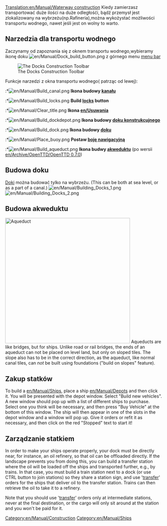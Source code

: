[[Translation:en/Manual/Waterway construction]]
{{pl/Tłumaczenie|oryg. = en/Manual/Railway construction
|z     = en
|Postępy = 15}}
{{pl/Manual/Spis treści}}
{{en/Warning| Stronka gotowa do tłumaczenia zapraszam.}}
Kiedy zamierzasz transportować duże ilości na duże odległośći, bądź przemysł jest zlokalizowany na wybrzeżu(np.Rafineria),można wykożystać możliwości transportu wodnego, nawet jeśli jest on wolny to warto.

==Narzedzia dla transportu wodnego==
Zaczynamy od  zapoznania się z oknem transportu wodnego,wybieramy ikonę doku [[File:en/Manual/Dock build button.png]] z górnego menu [[en/Manual/Game interface|menu bar]]

[[File:en/Manual/Dock toolbar.png|center|frame|The Docks Construction Toolbar]]

Funkcje narzedzi z okna transportu wodnego( patrząc od lewej):<br>

:*[[File:en/Manual/Build canal.png]] '''Ikona budowy [[en/Manual/Water Transport Tiles|kanału]]'''
:*[[File:en/Manual/Build locks.png]] '''Build [[en/Manual/Water Transport Tiles|locks]] button'''
:*[[File:en/Manual/Clear title.png]] '''Ikona [[en/Usuwania]]'''
:*[[File:en/Manual/Build dockdepot.png]] '''Ikona budowy  [[en/Manual/Depots|doku konstrukcujnego]]'''
:*[[File:en/Manual/Build dock.png]] '''Ikona budowy  [[en/Manual/Water Transport Tiles|doku]]'''
:*[[File:en/Manual/Place buoy.png]] '''Postaw [[en/Manual/Water Transport Tiles|boję nawigacyjną]]'''
:*[[File:en/Manual/Build aqueduct.png]] '''Ikona budwy  [[en/Manual/Waterway construction#building-aqueducts|akweduktu]]''' (po wersii [[en/Archive/OpenTTD/OpenTTD 0.7.0]])

==Budowa doku==
[[en/Manual/Water Transport Tiles|Doki]] można budować tylko na wybrzeżu. (This can be both at sea level, or as a part of a canal.)
[[File:en/Manual/Building Docks 1.png|left]] [[File:en/Manual/Building Docks 2.png]]

==Budowa akweduktu==
[[File:en/Manual/Aqueduct.png|thumb|400px|Aqueduct]]
Aqueducts are like bridges, but for ships. Unlike road or rail bridges, the ends of an aqueduct can not be placed on level land, but only on sloped tiles. The slope also has to be in the correct direction, as the aqueduct, like normal canal tiles, can ''not'' be built using foundations ("build on slopes" feature).<br style="clear:both;">

==Zakup statków==
To build a [[en/Manual/Ships]], place a ship [[en/Manual/Depots]] and then click it. You will be presented with the depot window. Select "Build new vehicles". A new window should pop up with a list of different ships to purchase. Select one you think will be necessary, and then press "Buy Vehicle" at the bottom of this window. The ship will then appear in one of the slots in the depot window and a window will pop up. Give it orders or refit it as necessary, and then click on the red "Stopped" text to start it!

==Zarządzanie statkiem==
In order to make your ships operate properly, your dock must be directly near, for instance, an oil refinery, so that oil can be offloaded directly. If the landscape prevents you from doing this, you can build a transfer station where the oil will be loaded off the ships and transported further, e.g., by trains. In that case, you must build a train station next to a dock (or use CTRL button to join stations) so they share a station sign, and use '[[en/Manual/Orders#transfer|transfer]]' orders for the ships that deliver oil to the transfer station. Trains can then retrieve the oil to take it to a refinery.

Note that you should use '[[en/Manual/Orders#transfer|transfer]]' orders only at intermediate stations, never at the final destination, or the cargo will only sit around at the station and you won't be paid for it.
[[Category:en/Manual/Construction]]
[[Category:en/Manual/Ships]]